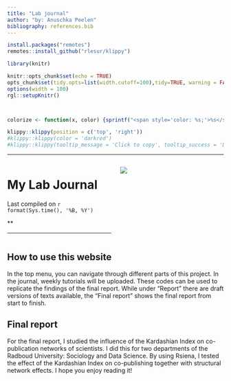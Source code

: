 ```yaml
---
title: "Lab journal"
author: "by: Anuschka Peelen"
bibliography: references.bib
---
```


```r
install.packages("remotes")
remotes::install_github("rlesur/klippy")
```

```r
library(knitr)

knitr::opts_chunk$set(echo = TRUE)
opts_chunk$set(tidy.opts=list(width.cutoff=100),tidy=TRUE, warning = FALSE, message = FALSE,comment = "#>", cache=TRUE, class.source=c("test"), class.output=c("test2"))
options(width = 100)
rgl::setupKnitr()



colorize <- function(x, color) {sprintf("<span style='color: %s;'>%s</span>", color, x) }

```

```r
klippy::klippy(position = c('top', 'right'))
#klippy::klippy(color = 'darkred')
#klippy::klippy(tooltip_message = 'Click to copy', tooltip_success = 'Done')
```

------------------------------------------------------------------------

::: columns
::: {.column width="50%"}
# My Lab Journal

Last compiled on `r format(Sys.time(), '%B, %Y')`

\*\* <br>

------------------------------------------------------------------------
:::

::: {.column width="50%"}
![](./images/oefen.jpg)
:::
:::

## How to use this website

In the top menu, you can navigate through different parts of this project. In the journal, weekly tutorials will be uploaded. These codes can be used to replicate the findings of the final report. While under "Report" there are draft versions of texts available, the "Final report" shows the final report from start to finish.

## Final report

For the final report, I studied the influence of the Kardashian Index on co-publication networks of scientists. I did this for two departments of the Radboud University: Sociology and Data Science. By using Rsiena, I tested the effect of the Kardashian Index on co-publishing together with structural network effects. I hope you enjoy reading it!
